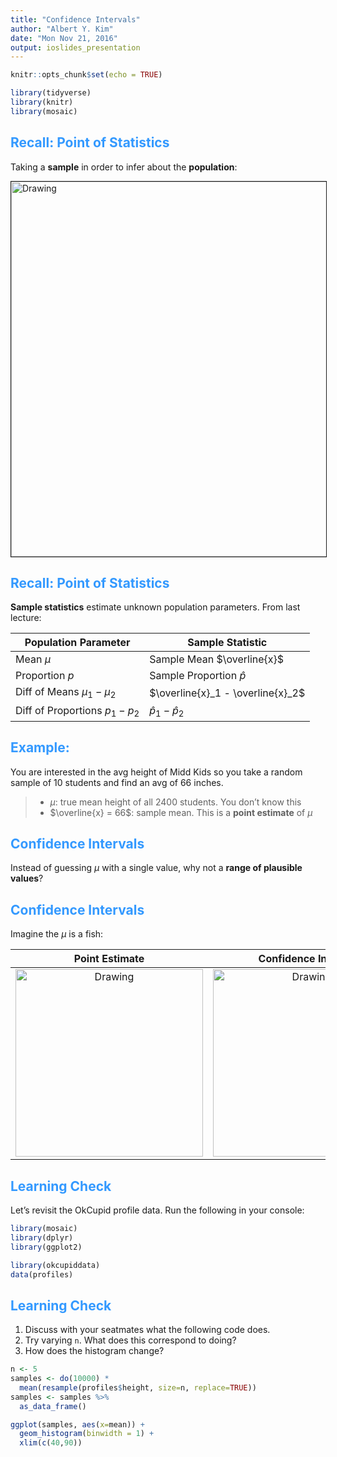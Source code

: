 ```yaml
---
title: "Confidence Intervals"
author: "Albert Y. Kim"
date: "Mon Nov 21, 2016"
output: ioslides_presentation
---
```


<style>
h2 { 
 color: #3399ff;		
}
h3 { 
 color: #3399ff;		
}
slides > slide.backdrop {
  background: white;
}
</style>

```r
knitr::opts_chunk$set(echo = TRUE)
```

```r
library(tidyverse)
library(knitr)
library(mosaic)
```



## Recall: Point of Statistics

Taking a **sample** in order to infer about the **population**:

<img src="../figure/target-population.jpg" alt="Drawing" style="width: 600px;" border="1"/>



## Recall: Point of Statistics

**Sample statistics** estimate unknown population parameters. From last lecture:

Population Parameter | Sample Statistic
------------- | -------------
Mean $\mu$ | Sample Mean $\overline{x}$
Proportion $p$ | Sample Proportion $\widehat{p}$
Diff of Means $\mu_1 - \mu_2$ | $\overline{x}_1 - \overline{x}_2$
Diff of Proportions $p_1 - p_2$ | $\widehat{p}_1 - \widehat{p}_2$



## Example:

You are interested in the avg height of Midd Kids so you take a random
sample of 10 students and find an avg of 66 inches.

> * $\mu$: true mean height of all 2400 students. You don't know this
> * $\overline{x} = 66$: sample mean. This is a **point estimate** of $\mu$



## Confidence Intervals

Instead of guessing $\mu$ with a single value, why not a **range of plausible values**?



## Confidence Intervals

Imagine the $\mu$ is a fish:

Point Estimate            |  Confidence Interval
:-------------------------:|:-------------------------:
<img src="../figure/spear.jpg" alt="Drawing" style="width: 300px;"/>  |  <img src="../figure/net.jpg" alt="Drawing" style="width: 300px;"/>



## Learning Check

Let's revisit the OkCupid profile data. Run the following in your console:

```r
library(mosaic)
library(dplyr)
library(ggplot2)

library(okcupiddata)
data(profiles)
```



## Learning Check

1. Discuss with your seatmates what the following code does.
1. Try varying `n`. What does this correspond to doing?
1. How does the histogram change?


```r
n <- 5
samples <- do(10000) * 
  mean(resample(profiles$height, size=n, replace=TRUE))
samples <- samples %>% 
  as_data_frame()

ggplot(samples, aes(x=mean)) +
  geom_histogram(binwidth = 1) +
  xlim(c(40,90))
```




